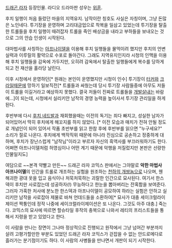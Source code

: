[[드래곤 라자]] 등장인물. 라디오 드라마판 성우는 [[위훈]].

후치 일행이 처음 들렀던 마을의 지역유지. 남작이란 칭호도 사실은 자칭이며, 그냥 돈많은 노인네다. 투기장을 운영하며 고리대금업으로 착복을 일삼고 있었는데 투기장을 탈출한 트롤들을 후치 일행이 때려잡자 트롤을 죽인 배상금을 내라고 부하들을 보내오는 것으로 그의 안습 인생이 시작된다.

대마법사를 사칭하는 [[아프나이델]]을 이용해 후치 일행들을 물먹이려 했지만 후치의 언변실력과 이루릴의 활약으로 수포로 돌아간다. 그래도 지역유지인지라 시청의 인맥을 이용해 후치 일행들을 감옥에 가두지만, 오히려 감옥에서 탈출한 일행들에게 복수를 당하게 되고 전 재산을 홀라당 날린다.

이후 시청에서 운영하던[* 원래는 본인이 운영했지만 시청이 인수] 투기장이 [[터커]]와 [[크라일]]때문에 망하기 일보직전[* 트롤들과 싸웠는데 당시 투기장 사람들중에 아무도 저들이 트롤을 이길거라고 예상하지 못했다. 결국 저들이 진짜로 트롤들을 [[개발살]]내는 바람에...]이 되는데, 시청에서 실리키안 남작의 경영 능력을 높이사서 투기장 관리일을 하게 된다.

후반부에 다시 [[후치 네드발]]과 재회했을때는 이전의 독기는 죄다 빠지고, 성실한 남자가 되어있어서 딱히 후치에게 해꼬지를 하지 않았다. [* 이전 모습과 매치가 전혀 안될 정도로 개념인이 되어 있어서 작품 초반부를 읽고 한참 후에 후반부를 읽으면 "누구세요?" 소리가 절로 나온다. 후치에게 백작직위 때문에 아니라 진심으로 공손하고 정중하게 대하며, 후치가 장난스럽게 "남작님"이라고 부르자 자신의 흑역사를 부끄러워하기도 한다. 어쩌면 아프나이델처럼 허영심이나 어떤 계기 때문에 악행을 저질렀지만 본판은 선량한 인물일지도] 

여담으로 ~~본격 약빨고 만든~~ 드래곤 라자 코믹스 판에서는 그야말로 '''악한 마법사 아프나이델'''의 인간을 트롤로 개조하는 실험을 원조하는 [[천하의 개쌍놈]]으로 나오며, 웬 해괴한 광대 옷을 입고 음식이나 처묵처묵하는 괴랄한 인간으로 묘사된다. 여기서 한스덱이 후치만 사로잡는데 성공하자(!) 무능하다고 한눈을 뽑아버리는 잔혹함을 보여준다. 그러자 가혹한 처사에 분노한 한스덱과 아프나이델이 공모하여 하라는 실험은 안하고 실리키안 남작을 사로잡아 제물로 바쳐 언데드들을 소환하여[* 묘사가 대충 세이크럴라이제이션 짝퉁인데 정작 나중에 세이크럴라이제이션은 또 나온다. 그것도 아주 대충.] 죽는다.
코믹스의 묘사에 따르면 할슈타일 후작의 충복으로 나와서 레티의 프리스트들을 통해서 지령을 받고 있었다고 한다.

이 사람을 만나는 장면이 그나마 정상적으로 진행되고 원작에서 그냥 넘어간 부분까지 살려 고평가할만한 부분도 있었던 드래곤 라자 코믹스가 걷잡을 수 없는 안드로메다로 흘러가는 분기점이기도 하다. 이 사람의 사병들을 만나면서 개판이 되기 시작한다. 
